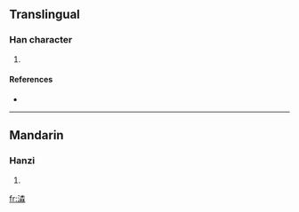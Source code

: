 ==Translingual==

===Han character===
{{Han char|rn=85|rad=水|as=12|sn=15|four=|canj=水木木木 (EDDD)}}

# {{defn|Han|sort=水12}}

====References====
* {{Han ref|kx=0651.060|dkj=18297|hdz=31737.060|uh=6F79|ud=28537}}

----

==Mandarin==

===Hanzi===
{{cmn-hanzi|pin=[[chán]] ([[chan2]])|wg=ch'an<sup>2</sup>}}

# {{defn|Mandarin}}

[[fr:潹]]